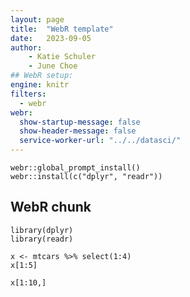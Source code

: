 ```yaml
---
layout: page
title:  "WebR template"
date:   2023-09-05
author: 
    - Katie Schuler
    - June Choe
## WebR setup:
engine: knitr
filters:
  - webr
webr:
  show-startup-message: false
  show-header-message: false
  service-worker-url: "../../datasci/"
---
```


```webr
webr::global_prompt_install()
webr::install(c("dplyr", "readr"))
```

## WebR chunk

```webr-r
library(dplyr)
library(readr)
```

```webr-r
x <- mtcars %>% select(1:4)
x[1:5]
```

```webr
x[1:10,]
```

